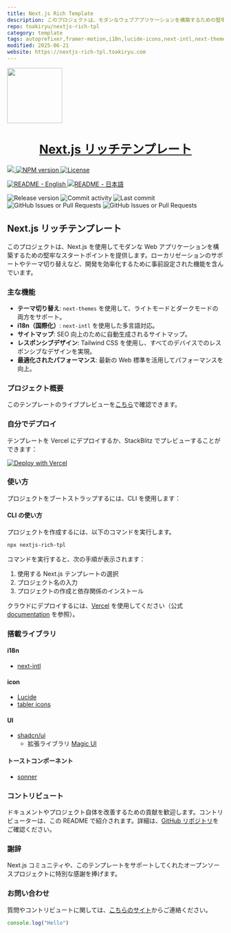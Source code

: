 ```yaml
---
title: Next.js Rich Template
description: このプロジェクトは、モダンなウェブアプリケーションを構築するための堅牢な出発点となることを目的とした Next.js テンプレートです。事前設定されたローカリゼーションサポート、テーマ切り替え、その他開発を効率化するための様々な機能が付属しています。
repo: toakiryu/nextjs-rich-tpl
category: template
tags: autoprefixer,framer-motion,i18n,lucide-icons,next-intl,next-themes,nextjs,rich,tailwindcss,template,vercel-hosting
modified: 2025-06-21
website: https://nextjs-rich-tpl.toakiryu.com
---
```


<p className="flex flex-warp justify-center items-center gap-1">
  <a href="https://nextjs-rich-tpl.vercel.app/">
    <picture>
      <source media="(prefers-color-scheme: dark)" srcset="https://assets.vercel.com/image/upload/v1662130559/nextjs/Icon_dark_background.png">
      <img src="https://assets.vercel.com/image/upload/v1662130559/nextjs/Icon_light_background.png" height="128">
    </picture>
    <h1 align="center">Next.js リッチテンプレート</h1>
  </a>
</p>

<p className="flex flex-warp justify-center items-center gap-1">
  <a aria-label="Vercel logo" href="https://vercel.com">
    <img src="https://img.shields.io/badge/MADE%20BY%20Vercel-000000.svg?style=for-the-badge&logo=Vercel&labelColor=000">
  </a>
  <a aria-label="NPM version" href="https://www.npmjs.com/package/next/">
    <img alt="NPM version" src="https://img.shields.io/npm/v/next?style=for-the-badge&label=NPM&labelColor=black">
  </a>
  <a aria-label="License" href="https://github.com/toakiryu/nextjs-rich-tpl/blob/main/LICENSE.txt">
    <img alt="License" src="https://img.shields.io/github/license/toakiryu/nextjs-rich-tpl?style=for-the-badge&labelColor=000000">
  </a>
</p>

<p className="flex flex-wrap justify-center items-center gap-1">
  <a aria-label="README - English" href="https://github.com/toakiryu/nextjs-rich-tpl/blob/main/README/en.md">
    <img alt="README - English" src="https://img.shields.io/badge/English-blue?style=for-the-badge">
  </a>
  <a aria-label="README - 日本語" href="https://github.com/toakiryu/nextjs-rich-tpl/blob/main/README/ja.md">
    <img alt="README - 日本語" src="https://img.shields.io/badge/日本語-blue?style=for-the-badge">
  </a>
</p>

<div className="flex flex-wrap justify-center items-center gap-1">
  <img alt="Release version" src="https://img.shields.io/github/v/release/toakiryu/nextjs-rich-tpl">
  <img alt="Commit activity" src="https://img.shields.io/github/commit-activity/t/toakiryu/nextjs-rich-tpl">
  <img alt="Last commit" src="https://img.shields.io/github/last-commit/toakiryu/nextjs-rich-tpl">
  <img alt="GitHub Issues or Pull Requests" src="https://img.shields.io/github/issues/toakiryu/nextjs-rich-tpl">
  <img alt="GitHub Issues or Pull Requests" src="https://img.shields.io/github/issues-pr/toakiryu/nextjs-rich-tpl">
</div>

## Next.js リッチテンプレート

このプロジェクトは、Next.js を使用してモダンな Web アプリケーションを構築するための堅牢なスタートポイントを提供します。ローカリゼーションのサポートやテーマ切り替えなど、開発を効率化するために事前設定された機能を含んでいます。

### 主な機能

- **テーマ切り替え**: `next-themes` を使用して、ライトモードとダークモードの両方をサポート。
- **i18n（国際化）**: `next-intl` を使用した多言語対応。
- **サイトマップ**: SEO 向上のために自動生成されるサイトマップ。
- **レスポンシブデザイン**: Tailwind CSS を使用し、すべてのデバイスでのレスポンシブなデザインを実現。
- **最適化されたパフォーマンス**: 最新の Web 標準を活用してパフォーマンスを向上。

### プロジェクト概要

このテンプレートのライブプレビューを[こちら](https://nextjs-rich-tpl.vercel.app)で確認できます。

### 自分でデプロイ

テンプレートを Vercel にデプロイするか、StackBlitz でプレビューすることができます：

[![Deploy with Vercel](https://vercel.com/button)](https://vercel.com/new/clone?repository-url=https://github.com/toakiryu/nextjs-rich-tpl/tree/main/templates/app/with-i18n-routing&project-name=nextjs-rich-tpl&repository-name=nextjs-rich-tpl)

### 使い方

プロジェクトをブートストラップするには、CLI を使用します：

#### CLI の使い方

プロジェクトを作成するには、以下のコマンドを実行します。

```sh
npx nextjs-rich-tpl
```

コマンドを実行すると、次の手順が表示されます：

1. 使用する Next.js テンプレートの選択
2. プロジェクト名の入力
3. プロジェクトの作成と依存関係のインストール

クラウドにデプロイするには、[Vercel](https://vercel.com/new?utm_source=github&utm_medium=readme&utm_campaign=next-example) を使用してください（公式 [documentation](https://nextjs.org/docs/deployment) を参照）。

### 搭載ライブラリ

#### i18n

- [next-intl](https://next-intl.dev/)

#### icon

- [Lucide](https://lucide.dev/)
- [tabler icons](https://tabler.io/icons)

#### UI

- [shadcn/ui](https://ui.shadcn.com/)
  - 拡張ライブラリ [Magic UI](https://magicui.design/)

#### トーストコンポーネント

- [sonner](https://sonner.emilkowal.ski/)

### コントリビュート

ドキュメントやプロジェクト自体を改善するための貢献を歓迎します。コントリビューターは、この README で紹介されます。詳細は、[GitHub リポジトリ](https://github.com/toakiryu/nextjs-rich-tpl)をご確認ください。

### 謝辞

Next.js コミュニティや、このテンプレートをサポートしてくれたオープンソースプロジェクトに特別な感謝を捧げます。

### お問い合わせ

質問やコントリビュートに関しては、[こちらのサイト](https://toakiryu.com/contact)からご連絡ください。

```js
console.log("Hello")
```
